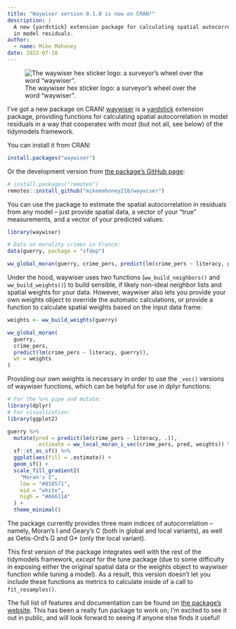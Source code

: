 ```yaml
---
title: "Waywiser version 0.1.0 is now on CRAN!"
description: |
  A new {yardstick} extension package for calculating spatial autocorrelation 
  in model residuals. 
author:
  - name: Mike Mahoney
date: 2022-07-18
---
```


![The waywiser hex sticker logo: a surveyor's wheel over the word "waywiser".](waywiser.svg)

I've got a new package on CRAN! [waywiser](https://github.com/mikemahoney218/waywiser) is a [yardstick](https://yardstick.tidymodels.org/) extension package, providing functions for calculating spatial autocorrelation in model residuals in a way that cooperates with _most_ (but not all, see below) of the tidymodels framework.

You can install it from CRAN:

```r
install.packages("waywiser")
```

Or the development version from [the package's GitHub page](https://github.com/mikemahoney218/waywiser):

```r
# install.packages("remotes")
remotes::install_github("mikemahoney218/waywiser")
```

You can use the package to estimate the spatial autocorrelation in residuals from any model -- just provide spatial data, a vector of your "true" measurements, and a vector of your predicted values:

```r
library(waywiser)

# Data on morality crimes in France:
data(guerry, package = "sfdep")

ww_global_moran(guerry, crime_pers, predict(lm(crime_pers ~ literacy, guerry)))
```

Under the hood, waywiser uses two functions (`ww_build_neighbors()` and `ww_build_weights()`) to build sensible, if likely non-ideal neighbor lists and spatial weights for your data. However, waywiser also lets you provide your own weights object to override the automatic calculations, or provide a function to calculate spatial weights based on the input data frame:

```r
weights <- ww_build_weights(guerry)

ww_global_moran(
  guerry, 
  crime_pers, 
  predict(lm(crime_pers ~ literacy, guerry)),
  wt = weights
)
```

Providing our own weights is necessary in order to use the `_vec()` versions of waywiser functions, which can be helpful for use in dplyr functions:

```r
# For the %>% pipe and mutate:
library(dplyr)
# For visualization:
library(ggplot2)

guerry %>%
  mutate(pred = predict(lm(crime_pers ~ literacy, .)),
         .estimate = ww_local_moran_i_vec(crime_pers, pred, weights)) %>% 
  sf::st_as_sf() %>% 
  ggplot(aes(fill = .estimate)) +
  geom_sf() + 
  scale_fill_gradient2(
    "Moran's I", 
    low = "#018571", 
    mid = "white", 
    high = "#A6611A"
  ) + 
  theme_minimal()
```

The package currently provides three main indices of autocorrelation -- namely, Moran's I and Geary's C (both in global and local variants), as well as Getis-Ord's G and G* (only the local variant). 

This first version of the package integrates well with the rest of the tidymodels framework, _except_ for the tune package (due to some difficulty in exposing either the original spatial data or the weights object to waywiser function while tuning a model). As a result, this version doesn't let you include these functions as metrics to calculate inside of a call to `fit_resamples()`.

The full list of features and documentation can be found on [the package's website](https://mikemahoney218.github.io/waywiser/). This has been a really fun package to work on; I'm excited to see it out in public, and will look forward to seeing if anyone else finds it useful!
